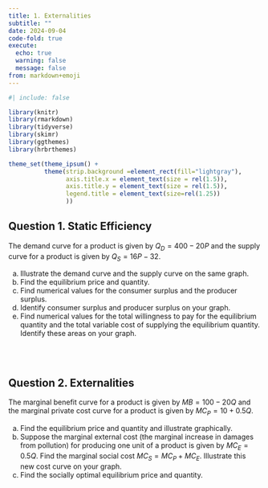 ```yaml
---
title: 1. Externalities
subtitle: ""
date: 2024-09-04
code-fold: true
execute: 
  echo: true
  warning: false
  message: false
from: markdown+emoji
---
```

```r
#| include: false

library(knitr)
library(rmarkdown)
library(tidyverse)
library(skimr)
library(ggthemes)
library(hrbrthemes)

theme_set(theme_ipsum() +
          theme(strip.background =element_rect(fill="lightgray"),
                axis.title.x = element_text(size = rel(1.5)),
                axis.title.y = element_text(size = rel(1.5)),
                legend.title = element_text(size=rel(1.25))
                ))
```

## Question 1. Static Efficiency

The demand curve for a product is given by $Q_{D} = 400-20P$ and the supply curve for a product is given by $Q_{S} = 16P-32$.

a. Illustrate the demand curve and the supply curve on the same graph.
b. Find the equilibrium price and quantity.  
c. Find numerical values for the consumer surplus and the producer surplus.
d. Identify consumer surplus and producer surplus on your graph.
e. Find numerical values for the total willingness to pay for the equilibrium quantity and the total variable cost of supplying the equilibrium quantity. Identify these areas on your graph.


<br><br>

## Question 2. Externalities

The marginal benefit curve for a product is given by $MB = 100-20Q$ and the marginal private cost curve for a product is given by $MC_{P} = 10 + 0.5Q$.

a. Find the equilibrium price and quantity and illustrate graphically.
b. Suppose the marginal external cost (the marginal increase in damages from pollution) for producing one unit of a product is given by $MC_{E} = 0.5Q$. Find the marginal social cost $MC_{S} = MC_{P} + MC_{E}$. Illustrate this new cost curve on your graph.
c. Find the socially optimal equilibrium price and quantity.

<br><br>
